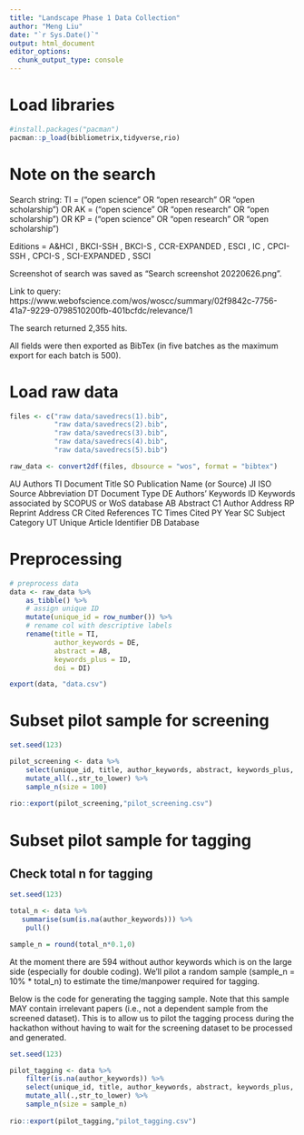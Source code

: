 ```yaml
---
title: "Landscape Phase 1 Data Collection"
author: "Meng Liu"
date: "`r Sys.Date()`"
output: html_document
editor_options: 
  chunk_output_type: console
---
```

# Load libraries
```r
#install.packages("pacman")
pacman::p_load(bibliometrix,tidyverse,rio)
```

# Note on the search
Search string:
TI = (“open science” OR “open research” OR “open scholarship”) OR AK = (“open science” OR “open research” OR “open scholarship”) OR KP = (“open science” OR “open research” OR “open scholarship”)

Editions = A&HCI , BKCI-SSH , BKCI-S , CCR-EXPANDED , ESCI , IC , CPCI-SSH , CPCI-S , SCI-EXPANDED , SSCI 

Screenshot of search was saved as "Search screenshot 20220626.png".

Link to query:
https://www.webofscience.com/wos/woscc/summary/02f9842c-7756-41a7-9229-0798510200fb-401bcfdc/relevance/1

The search returned 2,355 hits.

All fields were then exported as BibTex (in five batches as the maximum export for each batch is 500). 

# Load raw data 
```r

files <- c("raw data/savedrecs(1).bib",
           "raw data/savedrecs(2).bib",
           "raw data/savedrecs(3).bib",
           "raw data/savedrecs(4).bib",
           "raw data/savedrecs(5).bib")

raw_data <- convert2df(files, dbsource = "wos", format = "bibtex")
```


AU Authors
TI Document Title
SO Publication Name (or Source)
JI ISO Source Abbreviation
DT Document Type
DE Authors’ Keywords
ID Keywords associated by SCOPUS or WoS database
AB Abstract
C1 Author Address
RP Reprint Address
CR Cited References
TC Times Cited
PY Year
SC Subject Category
UT Unique Article Identifier
DB Database


# Preprocessing
```r
# preprocess data 
data <- raw_data %>% 
    as_tibble() %>% 
    # assign unique ID
    mutate(unique_id = row_number()) %>% 
    # rename col with descriptive labels
    rename(title = TI,
           author_keywords = DE,
           abstract = AB,
           keywords_plus = ID,
           doi = DI)

export(data, "data.csv")
```

# Subset pilot sample for screening 
```r
set.seed(123)

pilot_screening <- data %>%
    select(unique_id, title, author_keywords, abstract, keywords_plus, doi) %>% 
    mutate_all(.,str_to_lower) %>% 
    sample_n(size = 100) 
    
rio::export(pilot_screening,"pilot_screening.csv")

```

# Subset pilot sample for tagging 

## Check total n for tagging
```r
set.seed(123)

total_n <- data %>%
   summarise(sum(is.na(author_keywords))) %>% 
    pull()

sample_n = round(total_n*0.1,0)

```

At the moment there are 594 without author keywords which is on the large side (especially for double coding). We'll pilot a random sample (sample_n = 10% * total_n) to estimate the time/manpower required for tagging.

Below is the code for generating the tagging sample. Note that this sample MAY contain irrelevant papers (i.e., not a dependent sample from the screened dataset). This is to allow us to pilot the tagging process during the hackathon without having to wait for the screening dataset to be processed and generated.

```r
set.seed(123)

pilot_tagging <- data %>% 
    filter(is.na(author_keywords)) %>% 
    select(unique_id, title, author_keywords, abstract, keywords_plus, doi) %>% 
    mutate_all(.,str_to_lower) %>% 
    sample_n(size = sample_n) 
    
rio::export(pilot_tagging,"pilot_tagging.csv")

```




